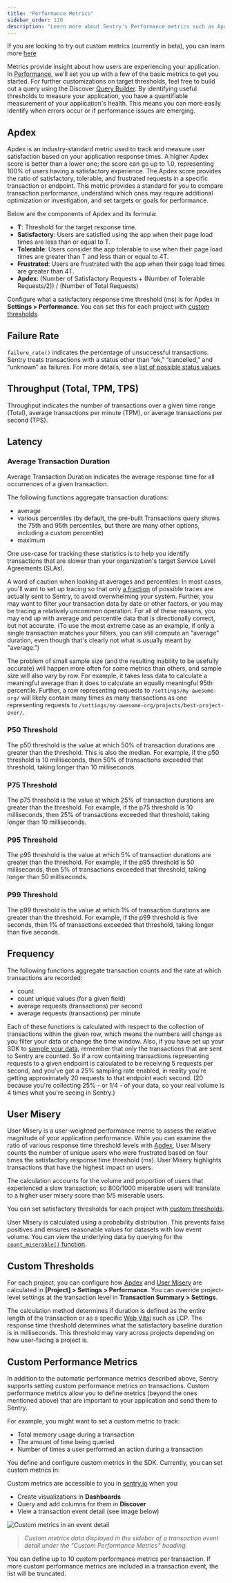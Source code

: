 ```yaml
---
title: "Performance Metrics"
sidebar_order: 110
description: "Learn more about Sentry's Performance metrics such as Apdex, failure rate, throughput, and latency, and the user experience insights about your application that they provide."
---
```


<Note>

If you are looking to try out custom metrics (currently in beta), you can learn more [here](/product/explore/metrics/)

</Note>

Metrics provide insight about how users are experiencing your application. In [Performance](/product/performance/), we'll set you up with a few of the basic metrics to get you started. For further customizations on target thresholds, feel free to build out a query using the Discover [Query Builder](/product/explore/discover-queries/query-builder/). By identifying useful thresholds to measure your application, you have a quantifiable measurement of your application's health. This means you can more easily identify when errors occur or if performance issues are emerging.

## Apdex

Apdex is an industry-standard metric used to track and measure user satisfaction based on your application response times. A higher Apdex score is better than a lower one; the score can go up to 1.0, representing 100% of users having a satisfactory experience. The Apdex score provides the ratio of satisfactory, tolerable, and frustrated requests in a specific transaction or endpoint. This metric provides a standard for you to compare transaction performance, understand which ones may require additional optimization or investigation, and set targets or goals for performance.

Below are the components of Apdex and its formula:

- **T**: Threshold for the target response time.
- **Satisfactory**: Users are satisfied using the app when their page load times are less than or equal to T.
- **Tolerable**: Users consider the app tolerable to use when their page load times are greater than T and less than or equal to 4T.
- **Frustrated**: Users are frustrated with the app when their page load times are greater than 4T.
- **Apdex**: (Number of Satisfactory Requests + (Number of Tolerable Requests/2)) / (Number of Total Requests)

Configure what a satisfactory response time threshold (ms) is for Apdex in **Settings > Performance**. You can set this for each project with [custom thresholds](#custom-thresholds).

## Failure Rate

`failure_rate()` indicates the percentage of unsuccessful transactions. Sentry treats transactions with a status other than “ok,” “cancelled,” and “unknown” as failures. For more details, see a [list of possible status values](https://develop.sentry.dev/sdk/event-payloads/span/).

## Throughput (Total, TPM, TPS)

Throughput indicates the number of transactions over a given time range (Total), average transactions per minute (TPM), or average transactions per second (TPS).

## Latency

### Average Transaction Duration

Average Transaction Duration indicates the average response time for all occurrences of a given transaction.

The following functions aggregate transaction durations:

- average
- various percentiles (by default, the pre-built Transactions query shows the 75th and 95th percentiles, but there are many other options, including a custom percentile)
- maximum

One use-case for tracking these statistics is to help you identify transactions that are slower than your organization's target Service Level Agreements (SLAs).

A word of caution when looking at averages and percentiles: In most cases, you'll want to set up tracing so that only [a fraction](/product/sentry-basics/tracing/distributed-tracing/#data-sampling) of possible traces are actually sent to Sentry, to avoid overwhelming your system. Further, you may want to filter your transaction data by date or other factors, or you may be tracing a relatively uncommon operation. For all of these reasons, you may end up with average and percentile data that is directionally correct, but not accurate. (To use the most extreme case as an example, if only a single transaction matches your filters, you can still compute an "average" duration, even though that's clearly not what is usually meant by "average.")

The problem of small sample size (and the resulting inability to be usefully accurate) will happen more often for some metrics than others, and sample size will also vary by row. For example, it takes less data to calculate a meaningful average than it does to calculate an equally meaningful 95th percentile. Further, a row representing requests to `/settings/my-awesome-org/` will likely contain many times as many transactions as one representing requests to `/settings/my-awesome-org/projects/best-project-ever/`.

### P50 Threshold

The p50 threshold is the value at which 50% of transaction durations are greater than the threshold. This is also the median. For example, if the p50 threshold is 10 milliseconds, then 50% of transactions exceeded that threshold, taking longer than 10 milliseconds.

### P75 Threshold

The p75 threshold is the value at which 25% of transaction durations are greater than the threshold. For example, if the p75 threshold is 10 milliseconds, then 25% of transactions exceeded that threshold, taking longer than 10 milliseconds.

### P95 Threshold

The p95 threshold is the value at which 5% of transaction durations are greater than the threshold. For example, if the p95 threshold is 50 milliseconds, then 5% of transactions exceeded that threshold, taking longer than 50 milliseconds.

### P99 Threshold

The p99 threshold is the value at which 1% of transaction durations are greater than the threshold. For example, if the p99 threshold is five seconds, then 1% of transactions exceeded that threshold, taking longer than five seconds.

## Frequency

The following functions aggregate transaction counts and the rate at which transactions are recorded:

- count
- count unique values (for a given field)
- average requests (transactions) per second
- average requests (transactions) per minute

Each of these functions is calculated with respect to the collection of transactions within the given row, which means the numbers will change as you filter your data or change the time window. Also, if you have set up your SDK to [sample your data](/product/sentry-basics/tracing/distributed-tracing/#data-sampling), remember that only the transactions that are sent to Sentry are counted. So if a row containing transactions representing requests to a given endpoint is calculated to be receiving 5 requests per second, and you've got a 25% sampling rate enabled, in reality you're getting approximately 20 requests to that endpoint each second. (20 because you're collecting 25% - or 1/4 - of your data, so your real volume is 4 times what you're seeing in Sentry.)

## User Misery

User Misery is a user-weighted performance metric to assess the relative magnitude of your application performance. While you can examine the ratio of various response time threshold levels with [Apdex](#apdex), User Misery counts the number of unique users who were frustrated based on four times the satisfactory response time threshold (ms). User Misery highlights transactions that have the highest impact on users.

The calculation accounts for the volume and proportion of users that experienced a slow transaction; so 800/1000 miserable users will translate to a higher user misery score than 5/5 miserable users.

You can set satisfactory thresholds for each project with [custom thresholds](#custom-thresholds).

<Note>

User Misery is calculated using a probability distribution. This prevents false positives and ensures reasonable values for datasets with low event volume. You can view the underlying data by querying for the [`count_miserable()` function](/product/explore/discover-queries/query-builder/#stacking-functions).

</Note>

## Custom Thresholds

For each project, you can configure how [Apdex](#apdex) and [User Misery](#user-misery) are calculated in **[Project] > Settings > Performance**. You can override project-level settings at the transaction level in **Transaction Summary > Settings**.

The calculation method determines if duration is defined as the entire length of the transaction or as a specific [Web Vital](/product/performance/web-vitals/) such as LCP. The response time threshold determines what the satisfactory baseline duration is in milliseconds. This threshold may vary across projects depending on how user-facing a project is.

## Custom Performance Metrics

In addition to the automatic performance metrics described above, Sentry supports setting custom performance metrics on transactions. Custom performance metrics allow you to define metrics (beyond the ones mentioned above) that are important to your application and send them to Sentry.

For example, you might want to set a custom metric to track:

- Total memory usage during a transaction
- The amount of time being queried
- Number of times a user performed an action during a transaction

You define and configure custom metrics in the SDK. Currently, you can set custom metrics in:

<Include name="custom-metrics-supported-sdks.mdx" />

Custom metrics are accessible to you in [sentry.io](https://sentry.io) when you:

- Create visualizations in **Dashboards**
- Query and add columns for them in **Discover**
- View a transaction event detail (see image below)

![Custom metrics in an event detail](./img/custom-metrics-performance.png)

> _Custom metrics data displayed in the sidebar of a transaction event detail under the "Custom Performance Metrics" heading._

You can define up to 10 custom performance metrics per transaction. If more custom performance metrics are included in a transaction event, the list will be truncated.
